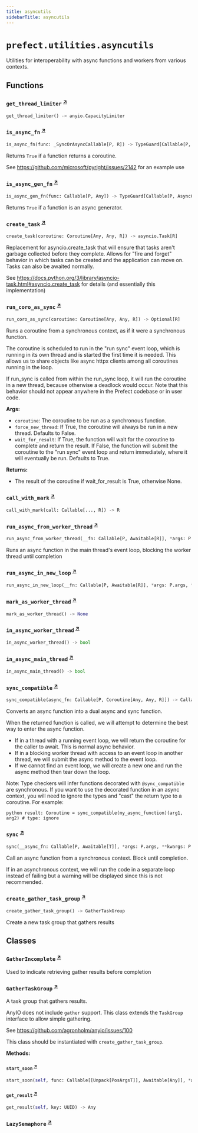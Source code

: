 ```yaml
---
title: asyncutils
sidebarTitle: asyncutils
---
```


# `prefect.utilities.asyncutils`



Utilities for interoperability with async functions and workers from various contexts.


## Functions

### `get_thread_limiter` <sup><a href="https://github.com/prefecthq/prefect/blob/main/src/prefect/utilities/asyncutils.py#L69" target="_blank">↗</a></sup>

```python
get_thread_limiter() -> anyio.CapacityLimiter
```

### `is_async_fn` <sup><a href="https://github.com/prefecthq/prefect/blob/main/src/prefect/utilities/asyncutils.py#L78" target="_blank">↗</a></sup>

```python
is_async_fn(func: _SyncOrAsyncCallable[P, R]) -> TypeGuard[Callable[P, Coroutine[Any, Any, Any]]]
```


Returns `True` if a function returns a coroutine.

See https://github.com/microsoft/pyright/issues/2142 for an example use


### `is_async_gen_fn` <sup><a href="https://github.com/prefecthq/prefect/blob/main/src/prefect/utilities/asyncutils.py#L90" target="_blank">↗</a></sup>

```python
is_async_gen_fn(func: Callable[P, Any]) -> TypeGuard[Callable[P, AsyncGenerator[Any, Any]]]
```


Returns `True` if a function is an async generator.


### `create_task` <sup><a href="https://github.com/prefecthq/prefect/blob/main/src/prefect/utilities/asyncutils.py#L100" target="_blank">↗</a></sup>

```python
create_task(coroutine: Coroutine[Any, Any, R]) -> asyncio.Task[R]
```


Replacement for asyncio.create_task that will ensure that tasks aren't
garbage collected before they complete. Allows for "fire and forget"
behavior in which tasks can be created and the application can move on.
Tasks can also be awaited normally.

See https://docs.python.org/3/library/asyncio-task.html#asyncio.create_task
for details (and essentially this implementation)


### `run_coro_as_sync` <sup><a href="https://github.com/prefecthq/prefect/blob/main/src/prefect/utilities/asyncutils.py#L144" target="_blank">↗</a></sup>

```python
run_coro_as_sync(coroutine: Coroutine[Any, Any, R]) -> Optional[R]
```


Runs a coroutine from a synchronous context, as if it were a synchronous
function.

The coroutine is scheduled to run in the "run sync" event loop, which is
running in its own thread and is started the first time it is needed. This
allows us to share objects like async httpx clients among all coroutines
running in the loop.

If run_sync is called from within the run_sync loop, it will run the
coroutine in a new thread, because otherwise a deadlock would occur. Note
that this behavior should not appear anywhere in the Prefect codebase or in
user code.

**Args:**
- `coroutine`: The coroutine to be run as a synchronous function.
- `force_new_thread`: If True, the coroutine will always be run in a new thread.
Defaults to False.
- `wait_for_result`: If True, the function will wait for the coroutine to complete
and return the result. If False, the function will submit the coroutine to the "run sync"
event loop and return immediately, where it will eventually be run. Defaults to True.

**Returns:**
- The result of the coroutine if wait_for_result is True, otherwise None.


### `call_with_mark` <sup><a href="https://github.com/prefecthq/prefect/blob/main/src/prefect/utilities/asyncutils.py#L241" target="_blank">↗</a></sup>

```python
call_with_mark(call: Callable[..., R]) -> R
```

### `run_async_from_worker_thread` <sup><a href="https://github.com/prefecthq/prefect/blob/main/src/prefect/utilities/asyncutils.py#L246" target="_blank">↗</a></sup>

```python
run_async_from_worker_thread(__fn: Callable[P, Awaitable[R]], *args: P.args, **kwargs: P.kwargs) -> R
```


Runs an async function in the main thread's event loop, blocking the worker
thread until completion


### `run_async_in_new_loop` <sup><a href="https://github.com/prefecthq/prefect/blob/main/src/prefect/utilities/asyncutils.py#L257" target="_blank">↗</a></sup>

```python
run_async_in_new_loop(__fn: Callable[P, Awaitable[R]], *args: P.args, **kwargs: P.kwargs) -> R
```

### `mark_as_worker_thread` <sup><a href="https://github.com/prefecthq/prefect/blob/main/src/prefect/utilities/asyncutils.py#L263" target="_blank">↗</a></sup>

```python
mark_as_worker_thread() -> None
```

### `in_async_worker_thread` <sup><a href="https://github.com/prefecthq/prefect/blob/main/src/prefect/utilities/asyncutils.py#L267" target="_blank">↗</a></sup>

```python
in_async_worker_thread() -> bool
```

### `in_async_main_thread` <sup><a href="https://github.com/prefecthq/prefect/blob/main/src/prefect/utilities/asyncutils.py#L271" target="_blank">↗</a></sup>

```python
in_async_main_thread() -> bool
```

### `sync_compatible` <sup><a href="https://github.com/prefecthq/prefect/blob/main/src/prefect/utilities/asyncutils.py#L281" target="_blank">↗</a></sup>

```python
sync_compatible(async_fn: Callable[P, Coroutine[Any, Any, R]]) -> Callable[P, Union[R, Coroutine[Any, Any, R]]]
```


Converts an async function into a dual async and sync function.

When the returned function is called, we will attempt to determine the best way
to enter the async function.

- If in a thread with a running event loop, we will return the coroutine for the
    caller to await. This is normal async behavior.
- If in a blocking worker thread with access to an event loop in another thread, we
    will submit the async method to the event loop.
- If we cannot find an event loop, we will create a new one and run the async method
    then tear down the loop.

Note: Type checkers will infer functions decorated with `@sync_compatible` are synchronous. If
you want to use the decorated function in an async context, you will need to ignore the types
and "cast" the return type to a coroutine. For example:
```
python result: Coroutine = sync_compatible(my_async_function)(arg1, arg2) # type: ignore
```


### `sync` <sup><a href="https://github.com/prefecthq/prefect/blob/main/src/prefect/utilities/asyncutils.py#L383" target="_blank">↗</a></sup>

```python
sync(__async_fn: Callable[P, Awaitable[T]], *args: P.args, **kwargs: P.kwargs) -> T
```


Call an async function from a synchronous context. Block until completion.

If in an asynchronous context, we will run the code in a separate loop instead of
failing but a warning will be displayed since this is not recommended.


### `create_gather_task_group` <sup><a href="https://github.com/prefecthq/prefect/blob/main/src/prefect/utilities/asyncutils.py#L525" target="_blank">↗</a></sup>

```python
create_gather_task_group() -> GatherTaskGroup
```


Create a new task group that gathers results


## Classes

### `GatherIncomplete` <sup><a href="https://github.com/prefecthq/prefect/blob/main/src/prefect/utilities/asyncutils.py#L456" target="_blank">↗</a></sup>


Used to indicate retrieving gather results before completion


### `GatherTaskGroup` <sup><a href="https://github.com/prefecthq/prefect/blob/main/src/prefect/utilities/asyncutils.py#L460" target="_blank">↗</a></sup>


A task group that gathers results.

AnyIO does not include `gather` support. This class extends the `TaskGroup`
interface to allow simple gathering.

See https://github.com/agronholm/anyio/issues/100

This class should be instantiated with `create_gather_task_group`.


**Methods:**

#### `start_soon` <sup><a href="https://github.com/prefecthq/prefect/blob/main/src/prefect/utilities/asyncutils.py#L485" target="_blank">↗</a></sup>

```python
start_soon(self, func: Callable[[Unpack[PosArgsT]], Awaitable[Any]], *args: Unpack[PosArgsT]) -> UUID
```

#### `get_result` <sup><a href="https://github.com/prefecthq/prefect/blob/main/src/prefect/utilities/asyncutils.py#L504" target="_blank">↗</a></sup>

```python
get_result(self, key: UUID) -> Any
```

### `LazySemaphore` <sup><a href="https://github.com/prefecthq/prefect/blob/main/src/prefect/utilities/asyncutils.py#L547" target="_blank">↗</a></sup>
